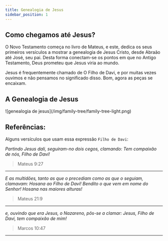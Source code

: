 ```yaml
---
title: Genealogia de Jesus
sidebar_position: 1
---
```


## Como chegamos até Jesus?

O Novo Testamento começa no livro de Mateus, e este, dedica os seus primeiros versículos a mostrar a genealogia de Jesus Cristo, desde Abraão até José, seu pai. Desta forma conectam-se os pontos em que no Antigo Testamento, Deus prometeu que Jesus viria ao mundo.

Jesus é frequentemente chamado de <ScrollToReference targetId="referencias-filho-de-davi">O Filho de Davi</ScrollToReference>, e por muitas vezes ouvimos e não pensamos no significado disso. Bom, agora as peças se encaixam.

## A Genealogia de Jesus

<div style={{ textAlign: 'center' }}>
  ![genealogia de jesus](/img/family-tree/family-tree-light.png)
</div>

## Referências:

<span id="referencias-filho-de-davi">Alguns versículos que usam essa expressão <code>Filho de Davi</code>:</span>

_Partindo Jesus dali, seguiram-no dois cegos, clamando: Tem compaixão de nós, Filho de Davi!_

> Mateus 9:27

---

_E as multidões, tanto as que o precediam como as que o seguiam, clamavam: Hosana ao Filho de Davi! Bendito o que vem em nome do Senhor! Hosana nas maiores alturas!_

> Mateus 21:9

---

_e, ouvindo que era Jesus, o Nazareno, pôs-se a clamar: Jesus, Filho de Davi, tem compaixão de mim!_

> Marcos 10:47

---
